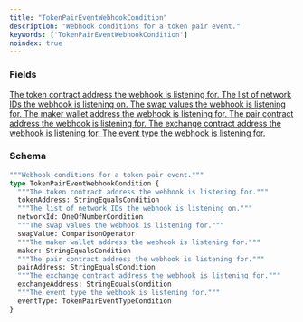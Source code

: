 ```yaml
---
title: "TokenPairEventWebhookCondition"
description: "Webhook conditions for a token pair event."
keywords: ['TokenPairEventWebhookCondition']
noindex: true
---
```


### Fields

<a href="/api-reference/types/stringequalscondition">
  <ResponseField name="tokenAddress" type="StringEqualsCondition">
    The token contract address the webhook is listening for.
  </ResponseField>
</a>

<a href="/api-reference/types/oneofnumbercondition">
  <ResponseField name="networkId" type="OneOfNumberCondition">
    The list of network IDs the webhook is listening on.
  </ResponseField>
</a>

<a href="/api-reference/types/comparisonoperator">
  <ResponseField name="swapValue" type="ComparisonOperator">
    The swap values the webhook is listening for.
  </ResponseField>
</a>

<a href="/api-reference/types/stringequalscondition">
  <ResponseField name="maker" type="StringEqualsCondition">
    The maker wallet address the webhook is listening for.
  </ResponseField>
</a>

<a href="/api-reference/types/stringequalscondition">
  <ResponseField name="pairAddress" type="StringEqualsCondition">
    The pair contract address the webhook is listening for.
  </ResponseField>
</a>

<a href="/api-reference/types/stringequalscondition">
  <ResponseField name="exchangeAddress" type="StringEqualsCondition">
    The exchange contract address the webhook is listening for.
  </ResponseField>
</a>

<a href="/api-reference/types/tokenpaireventtypecondition">
  <ResponseField name="eventType" type="TokenPairEventTypeCondition">
    The event type the webhook is listening for.
  </ResponseField>
</a>

### Schema


```graphql 
"""Webhook conditions for a token pair event."""
type TokenPairEventWebhookCondition {
  """The token contract address the webhook is listening for."""
  tokenAddress: StringEqualsCondition
  """The list of network IDs the webhook is listening on."""
  networkId: OneOfNumberCondition
  """The swap values the webhook is listening for."""
  swapValue: ComparisonOperator
  """The maker wallet address the webhook is listening for."""
  maker: StringEqualsCondition
  """The pair contract address the webhook is listening for."""
  pairAddress: StringEqualsCondition
  """The exchange contract address the webhook is listening for."""
  exchangeAddress: StringEqualsCondition
  """The event type the webhook is listening for."""
  eventType: TokenPairEventTypeCondition
}
```
